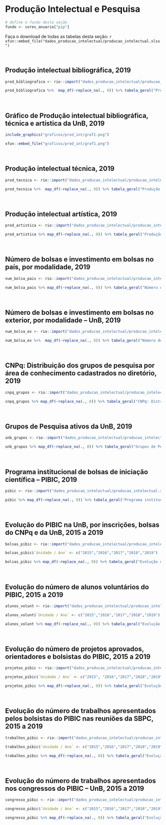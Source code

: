 # Produção Intelectual e Pesquisa {#pip}

```r
# define o fundo desta seção
fundo <- cores_anuario["pip"]
```

Faça o download de todas as tabelas desta seção: `r xfun::embed_file("dados_producao_intelectual/producao_intelectual.xlsx")`

<br>

## Produção intelectual bibliográfica, 2019
```r
prod_bibliografica <- rio::import("dados_producao_intelectual/producao_intelectual.xlsx", sheet=1)

prod_bibliografica %>%  map_df(~replace_na(., 0)) %>% tabela_geral("Produção intelectual bibliográfica, 2019", linhatotal =TRUE, colunas = c("Produção Bibliográfica",	"2019"), tamfonte = 14, fundo = fundo) %>% colorir(dados = prod_bibliografica) %>%  footnote(general = "", general_title = "Fonte: Extraído do Sistema Coleta da CAPES")

```

<br>

## Gráfico de Produção intelectual bibliográfica, técnica e artística da UnB, 2019
```r
include_graphics("graficos/prod_int/graf1.png")

xfun::embed_file("graficos/prod_int/graf1.png")
```

<br>

## Produção intelectual técnica, 2019
```r
prod_tecnica <- rio::import("dados_producao_intelectual/producao_intelectual.xlsx", sheet=2)

prod_tecnica %>%  map_df(~replace_na(., 0)) %>% tabela_geral("Produção intelectual técnica, 2019", linhatotal =TRUE, colunas = c("Produção Técnica",	"2019"), tamfonte = 14, fundo = fundo) %>% colorir(dados = prod_tecnica) %>%  footnote(general = "", general_title = "Fonte: Extraído do Sistema Coleta da CAPES")

```

<br>

## Produção intelectual artística, 2019
```r
prod_artistica <- rio::import("dados_producao_intelectual/producao_intelectual.xlsx", sheet=3)

prod_artistica %>% map_df(~replace_na(., 0)) %>% tabela_geral("Produção intelectual técnica, 2019", linhatotal =TRUE, colunas = c("Produção Artística",	"2019"), tamfonte = 14, fundo = fundo) %>% colorir(dados = prod_artistica) %>%  footnote(general = "", general_title = "Fonte: Extraído do Sistema Coleta da CAPES")

```

<br>

## Número de bolsas e investimento em bolsas no país, por modalidade, 2019
```r
num_bolsa_pais <- rio::import("dados_producao_intelectual/producao_intelectual.xlsx", sheet=4)

num_bolsa_pais %>% map_df(~replace_na(., 0)) %>% tabela_geral("Número de bolsas e investimento em bolsas no país, por modalidade, 2019", linhatotal =TRUE, colunas = c("Modalidade",	"Número de Bolsas",	"Valor das Bolsas*"), tamfonte = 14, fundo = fundo) %>% colorir(dados = num_bolsa_pais) %>% footnote(number = c("Valor Mensal*"), general = "", general_title = "Fonte: DPG/DIRIC e Programas de Pós-Graduação, julho-2020")

```

<br>

## Número de bolsas e investimento em bolsas no exterior, por modalidade – UnB, 2019
```r
num_bolsa_ex <- rio::import("dados_producao_intelectual/producao_intelectual.xlsx", sheet=5)

num_bolsa_ex %>%  map_df(~replace_na(., 0)) %>% tabela_geral("Número de bolsas e investimento em bolsas no exterior, por modalidade – UnB, 2019", linhatotal =TRUE, colunas = c("Modalidade",	"Número de Bolsas",	"Investimento (reais)",	"Investimento (dólares)"), tamfonte = 14, fundo = fundo) %>% colorir(dados = num_bolsa_ex) %>% footnote(number = c("Valor Mensal*","Cotação do dólar em 08/07/2020 = R$ 6,02"), general = "", general_title = "Fonte: Programas de Pós-Graduação, julho-2020.")

```

<br>

## CNPq: Distribuição dos grupos de pesquisa por área de conhecimento cadastrados no diretório, 2019
```r
cnpq_grupos <- rio::import("dados_producao_intelectual/producao_intelectual.xlsx", sheet=6)

cnpq_grupos %>% map_df(~replace_na(., 0)) %>% tabela_geral("CNPq: Distribuição dos grupos de pesquisa por área de conhecimento cadastrados no diretório, 2019", linhatotal =TRUE, colunas = c("Área",	"Grupos"), tamfonte = 14, fundo = fundo) %>% colorir(dados = cnpq_grupos) %>% footnote(general = "", general_title = "Fonte: DPG/ CNPq/ Plataforma Lattes (www.lattes.cnpq.br/web/dgp), julho-2020")

```

<br>

## Grupos de Pesquisa ativos da UnB, 2019
```r
unb_grupos <- rio::import("dados_producao_intelectual/producao_intelectual.xlsx", sheet=7)

unb_grupos %>% map_df(~replace_na(., 0)) %>% tabela_geral("Grupos de Pesquisa ativos da UnB, 2019", linhatotal =TRUE, colunas = c("Área",	"Grupos"), tamfonte = 14, fundo = fundo) %>% colorir(dados = unb_grupos) %>% footnote(general = "", general_title = "Fonte: DPI, julho-2020")

```

<br>

## Programa institucional de bolsas de iniciação científica – PIBIC, 2019
```r
pibic <- rio::import("dados_producao_intelectual/producao_intelectual.xlsx", sheet=8)

pibic %>% map_df(~replace_na(., 0)) %>% tabela_geral("Programa institucional de bolsas de iniciação científica – PIBIC, 2019", linhatotal = FALSE, colunas = c("Descrição",	"Qtd."), tamfonte = 14, fundo = fundo) %>% colorir(dados = pibic) %>% footnote(general = "", general_title = "Fonte: DPG/DIRIC, Julho-2020")

```

<br>

## Evolução do PIBIC na UnB, por inscrições, bolsas do CNPq e da UnB, 2015 a 2019
```r
bolsas_pibic <- rio::import("dados_producao_intelectual/producao_intelectual.xlsx", sheet=9)

bolsas_pibic$`Unidade / Ano` <- c("2015","2016","2017","2018","2019")

bolsas_pibic %>% map_df(~replace_na(., 0)) %>% tabela_geral("Evolução do PIBIC na UnB, por inscrições, bolsas do CNPq e da UnB, 2015 a 2019", linhatotal = FALSE, colunas = c("Ano","Inscrições","Bolsas CNPq",	"Bolsas UnB",	"Bolsas FAPDF","Total de Bolsas"), tamfonte = 14, fundo = fundo) %>% colorir(dados = bolsas_pibic) %>% footnote(number = c("No último mês de 2015 houve a implementação das bolsas da FAP-DF*","Revisão da apuração do dado, julho-2020**","Em 2019, a FAPDF concedeu 352 bolsas de IC à UnB ***"),general = "", general_title = "Fonte: DPG/DIRIC, julho-2020")

```

<br>

## Evolução do número de alunos voluntários do PIBIC, 2015 a 2019
```r
alunos_volunt <- rio::import("dados_producao_intelectual/producao_intelectual.xlsx", sheet=10)

alunos_volunt$`Unidade / Ano` <- c("2015","2016","2017","2018","2019")

alunos_volunt %>% map_df(~replace_na(., 0)) %>% tabela_geral("Evolução do número de alunos voluntários do PIBIC, 2015 a 2019", linhatotal = FALSE, colunas = c("Ano","Voluntários"), tamfonte = 14, fundo = fundo) %>% colorir(dados = alunos_volunt) %>% footnote(general = "", general_title = "Fonte: DPG/DIRIC, julho-2020")

```

<br>

## Evolução do número de projetos aprovados, orientadores e bolsistas do PIBIC, 2015 a 2019
```r
projetos_pibic <- rio::import("dados_producao_intelectual/producao_intelectual.xlsx", sheet=11)

projetos_pibic$`Unidade / Ano` <- c("2015", "2016","2017","2018","2019")

projetos_pibic %>% map_df(~replace_na(., 0)) %>% tabela_geral("Evolução do número de projetos aprovados, orientadores e bolsistas do PIBIC, 2015 a 2019", linhatotal = FALSE, colunas = c("Ano",	"Projetos",	"Orientadores",	"Bolsistas"), tamfonte = 14, fundo = fundo) %>% colorir (dados = projetos_pibic) %>% footnote(number = c("Revisão da apuração do dado, julho-2020*","revisão da apuração do dado, julho-2020**"), general = "", general_title = "Fonte: DPG/DIRIC")

```

<br>

## Evolução do número de trabalhos apresentados pelos bolsistas do PIBIC nas reuniões da SBPC, 2015 a 2019
```r
trabalhos_pibic <- rio::import("dados_producao_intelectual/producao_intelectual.xlsx", sheet=12)

trabalhos_pibic$`Unidade / Ano` <- c("2015","2016","2017","2018","2019")

trabalhos_pibic %>% map_df(~replace_na(., 0)) %>% tabela_geral("Evolução do número de trabalhos apresentados pelos bolsistas do PIBIC nas reuniões da SBPC, 2015 a 2019",        linhatotal = FALSE, colunas = c("Ano","Trabalhos"), tamfonte = 14, fundo = fundo) %>% colorir(dados = trabalhos_pibic) %>% footnote(general = "", general_title = "Fonte: DPG/DIRIC, julho-2020")

```

<br>

## Evolução do número de trabalhos apresentados nos congressos do PIBIC – UnB, 2015 a 2019
```r
congresso_pibic <- rio::import("dados_producao_intelectual/producao_intelectual.xlsx", sheet=12)

congresso_pibic$`Unidade / Ano` <- c("2015","2016","2017","2018","2019")

congresso_pibic %>% map_df(~replace_na(., 0)) %>% tabela_geral("Evolução do número de trabalhos apresentados nos congressos do PIBIC – UnB, 2015 a 2019", linhatotal = FALSE, colunas = c("Ano","Trabalhos"), tamfonte = 14, fundo = fundo) %>% colorir(dados = congresso_pibic) %>% footnote(general = "", general_title = "Fonte: DPG/DIRIC, julho-2020")

```
<br>
